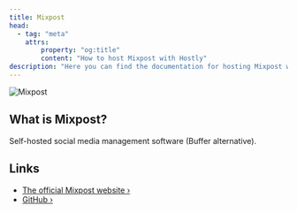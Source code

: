```yaml
---
title: Mixpost
head:
  - tag: "meta"
    attrs:
        property: "og:title"
        content: "How to host Mixpost with Hostly"
description: "Here you can find the documentation for hosting Mixpost with Hostly."
---
```



<Badge text="One-click setup." variant="note" size="large" />

![Mixpost](https://raw.githubusercontent.com/inovector/mixpost/main/art/logo.svg)

## What is Mixpost?

Self-hosted social media management software (Buffer alternative).

## Links

- [The official Mixpost website ›](https://mixpost.app/)
- [GitHub ›](https://github.com/inovector/mixpost)
